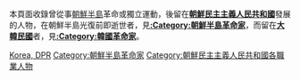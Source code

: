 本頁面收錄曾從事[[朝鮮半島|朝鮮半島]]革命或獨立運動，後留在'''[[朝鮮民主主義人民共和國|朝鮮民主主義人民共和國]]'''發展的人物，在朝鮮半島光復前即逝世者，見'''[[:Category:朝鮮半島革命家|:Category:朝鮮半島革命家]]'''，而留在'''[[大韓民國|大韓民國]]'''者，見'''[[:Category:韓國革命家|:Category:韓國革命家]]'''。

[[Category:各國革命家|Korea, DPR]]
[[Category:朝鮮半島革命家|Category:朝鮮半島革命家]]
[[Category:朝鮮民主主義人民共和國各職業人物|Category:朝鮮民主主義人民共和國各職業人物]]